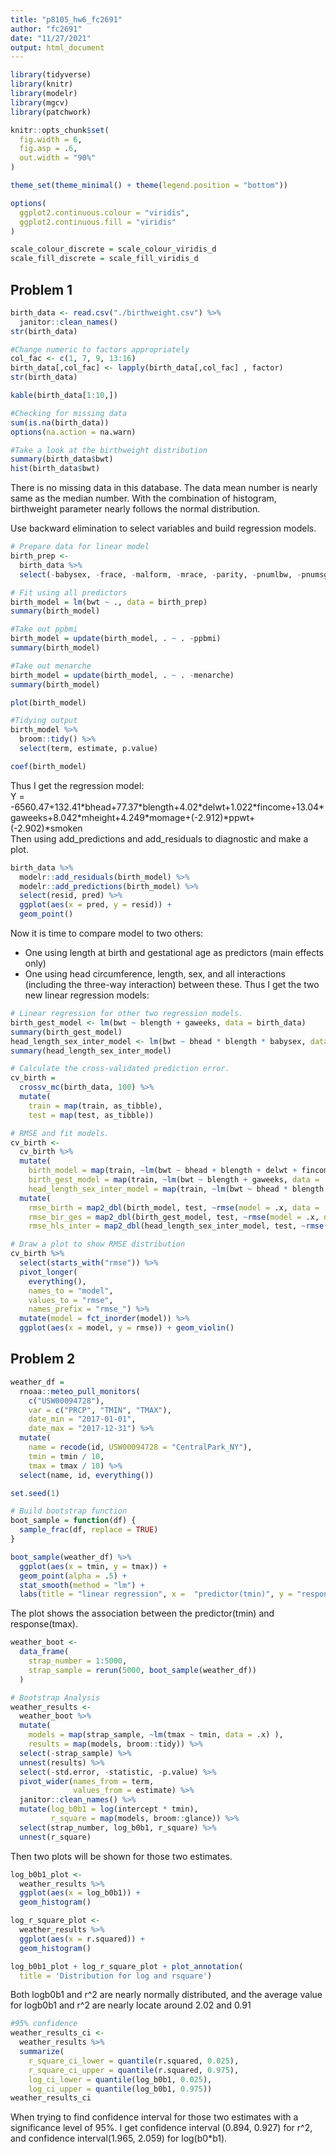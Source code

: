 ```yaml
---
title: "p8105_hw6_fc2691"
author: "fc2691"
date: "11/27/2021"
output: html_document
---
```

```r
library(tidyverse)
library(knitr)
library(modelr)
library(mgcv)
library(patchwork)

knitr::opts_chunk$set(
  fig.width = 6,
  fig.asp = .6,
  out.width = "90%"
)

theme_set(theme_minimal() + theme(legend.position = "bottom"))

options(
  ggplot2.continuous.colour = "viridis",
  ggplot2.continuous.fill = "viridis"
)

scale_colour_discrete = scale_colour_viridis_d
scale_fill_discrete = scale_fill_viridis_d
```
## Problem 1
```r
birth_data <- read.csv("./birthweight.csv") %>% 
  janitor::clean_names()
str(birth_data)
```

```r
#Change numeric to factors appropriately
col_fac <- c(1, 7, 9, 13:16) 
birth_data[,col_fac] <- lapply(birth_data[,col_fac] , factor)
str(birth_data)

kable(birth_data[1:10,])

#Checking for missing data
sum(is.na(birth_data))
options(na.action = na.warn)

#Take a look at the birthweight distribution
summary(birth_data$bwt)
hist(birth_data$bwt)
```
There is no missing data in this database. 
The data mean number is nearly same as the median number. With the combination of histogram, birthweight parameter nearly follows the normal distribution.  

Use backward elimination to select variables and build regression models. 
```r
# Prepare data for linear model
birth_prep <- 
  birth_data %>% 
  select(-babysex, -frace, -malform, -mrace, -parity, -pnumlbw, -pnumsga, -wtgain)

# Fit using all predictors
birth_model = lm(bwt ~ ., data = birth_prep)
summary(birth_model)

#Take out ppbmi
birth_model = update(birth_model, . ~ . -ppbmi)
summary(birth_model)

#Take out menarche
birth_model = update(birth_model, . ~ . -menarche)
summary(birth_model)

plot(birth_model)

#Tidying output
birth_model %>% 
  broom::tidy() %>% 
  select(term, estimate, p.value)

coef(birth_model)
```
Thus I get the regression model:  
Y = -6560.47+132.41\*bhead+77.37\*blength+4.02\*delwt+1.022\*fincome+13.04\*gaweeks+8.042\*mheight+4.249\*momage+(-2.912)\*ppwt+(-2.902)\*smoken  
Then using add_predictions and add_residuals to diagnostic and make a plot.   
```r
birth_data %>% 
  modelr::add_residuals(birth_model) %>%
  modelr::add_predictions(birth_model) %>% 
  select(resid, pred) %>% 
  ggplot(aes(x = pred, y = resid)) + 
  geom_point()
```
Now it is time to compare model to two others:  

- One using length at birth and gestational age as predictors (main effects only)  
- One using head circumference, length, sex, and all interactions (including the three-way interaction) between these. 
Thus I get the two new linear regression models:  
```r
# Linear regression for other two regression models. 
birth_gest_model <- lm(bwt ~ blength + gaweeks, data = birth_data)
summary(birth_gest_model)
head_length_sex_inter_model <- lm(bwt ~ bhead * blength * babysex, data = birth_data)
summary(head_length_sex_inter_model)

# Calculate the cross-validated prediction error. 
cv_birth =
  crossv_mc(birth_data, 100) %>% 
  mutate(
    train = map(train, as_tibble),
    test = map(test, as_tibble))

# RMSE and fit models. 
cv_birth <- 
  cv_birth %>% 
  mutate(
    birth_model = map(train, ~lm(bwt ~ bhead + blength + delwt + fincome + gaweeks + mheight + momage + ppwt + smoken, data = .x)), 
    birth_gest_model = map(train, ~lm(bwt ~ blength + gaweeks, data = .x)), 
    head_length_sex_inter_model = map(train, ~lm(bwt ~ bhead * blength * babysex, data = birth_data), data = .x)) %>% 
  mutate(
    rmse_birth = map2_dbl(birth_model, test, ~rmse(model = .x, data = .y)),
    rmse_bir_ges = map2_dbl(birth_gest_model, test, ~rmse(model = .x, data = .y)),
    rmse_hls_inter = map2_dbl(head_length_sex_inter_model, test, ~rmse(model = .x, data = .y)))

# Draw a plot to show RMSE distribution
cv_birth %>% 
  select(starts_with("rmse")) %>% 
  pivot_longer(
    everything(),
    names_to = "model", 
    values_to = "rmse",
    names_prefix = "rmse_") %>% 
  mutate(model = fct_inorder(model)) %>% 
  ggplot(aes(x = model, y = rmse)) + geom_violin()
```

## Problem 2  
```r
weather_df = 
  rnoaa::meteo_pull_monitors(
    c("USW00094728"),
    var = c("PRCP", "TMIN", "TMAX"), 
    date_min = "2017-01-01",
    date_max = "2017-12-31") %>%
  mutate(
    name = recode(id, USW00094728 = "CentralPark_NY"),
    tmin = tmin / 10,
    tmax = tmax / 10) %>%
  select(name, id, everything())
```

```r
set.seed(1)

# Build bootstrap function
boot_sample = function(df) {
  sample_frac(df, replace = TRUE)
}

boot_sample(weather_df) %>% 
  ggplot(aes(x = tmin, y = tmax)) + 
  geom_point(alpha = .5) +
  stat_smooth(method = "lm") +
  labs(title = "linear regression", x =  "predictor(tmin)", y = "response(tmax)")
```

The plot shows the association between the predictor(tmin) and response(tmax).   
```r
weather_boot <- 
  data_frame(
    strap_number = 1:5000,
    strap_sample = rerun(5000, boot_sample(weather_df))
  )

# Bootstrap Analysis
weather_results <- 
  weather_boot %>% 
  mutate(
    models = map(strap_sample, ~lm(tmax ~ tmin, data = .x) ),
    results = map(models, broom::tidy)) %>% 
  select(-strap_sample) %>% 
  unnest(results) %>% 
  select(-std.error, -statistic, -p.value) %>% 
  pivot_wider(names_from = term, 
              values_from = estimate) %>% 
  janitor::clean_names() %>% 
  mutate(log_b0b1 = log(intercept * tmin), 
         r_square = map(models, broom::glance)) %>% 
  select(strap_number, log_b0b1, r_square) %>% 
  unnest(r_square)

```
Then two plots will be shown for those two estimates.  
```r
log_b0b1_plot <- 
  weather_results %>% 
  ggplot(aes(x = log_b0b1)) +
  geom_histogram()

log_r_square_plot <- 
  weather_results %>% 
  ggplot(aes(x = r.squared)) +
  geom_histogram()

log_b0b1_plot + log_r_square_plot + plot_annotation(
  title = 'Distribution for log and rsquare')
```
Both logb0b1 and r^2 are nearly normally distributed, and the average value for logb0b1 and r^2 are nearly locate around 2.02 and 0.91 
```r
#95% confidence
weather_results_ci <-
  weather_results %>% 
  summarize(
    r_square_ci_lower = quantile(r.squared, 0.025), 
    r_square_ci_upper = quantile(r.squared, 0.975), 
    log_ci_lower = quantile(log_b0b1, 0.025), 
    log_ci_upper = quantile(log_b0b1, 0.975))
weather_results_ci
```
When trying to find confidence interval for those two estimates with a significance level of 95%. I get confidence interval (0.894, 0.927) for r^2, and confidence interval(1.965, 2.059) for log(b0*b1). 
